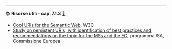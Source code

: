 ----

::: {.callout-tip icon=false #res-7.1.3 .risorsa}

📚 **Risorse utili - cap. 7.1.3** [🔗](#res-7.1.3){.link-req}

- [Cool URIs for the Semantic Web](https://www.w3.org/TR/cooluris/), W3C
- [Study on persistent URIs, with identification of best practices and recommendations on the topic for the MSs and the EC](https://joinup.ec.europa.eu/sites/default/files/document/2013-02/D7.1.3%20-%20Study%20on%20persistent%20URIs.pdf), programma ISA, Commissione Europea
:::
